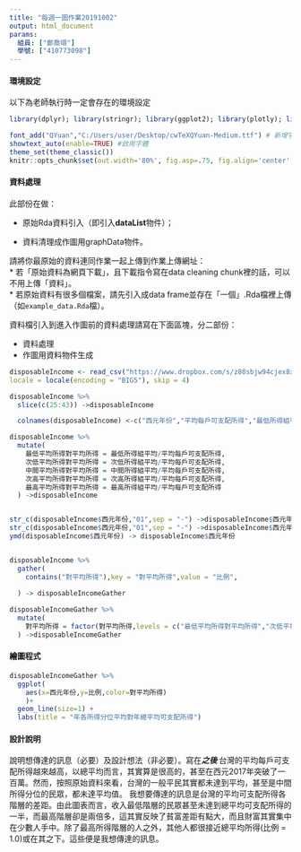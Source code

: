 ```yaml
---
title: "每週一圖作業20191002"
output: html_document
params:
  組員: ["鄭喬翊"]  
  學號: ["410773098"]
---
```


#### 環境設定

以下為老師執行時一定會存在的環境設定
```r
library(dplyr); library(stringr); library(ggplot2); library(plotly); library(lubridate); library(readr); library(tidyr); library(showtext)

font_add("QYuan","C:/Users/user/Desktop/cwTeXQYuan-Medium.ttf") # 新增字體
showtext_auto(enable=TRUE) #啟用字體
theme_set(theme_classic())
knitr::opts_chunk$set(out.width='80%', fig.asp=.75, fig.align='center', fig.showtext=T)
```

#### 資料處理

此部份在做：

  * 原始Rda資料引入（即引入**dataList**物件）；
  
  * 資料清理成作圖用graphData物件。

請將你最原始的資料連同作業一起上傳到作業上傳網址：  
  * 若「原始資料為網頁下載」，且下載指令寫在data cleaning chunk裡的話，可以不用上傳「資料」。  
  * 若原始資料有很多個檔案，請先引入成data frame並存在「一個」.Rda檔裡上傳（如`example_data.Rda`檔）。  

資料檔引入到進入作圖前的資料處理請寫在下面區塊，分二部份：

  * 資料處理  
  * 作圖用資料物件生成
  
```r
disposableIncome <- read_csv("https://www.dropbox.com/s/z80sbjw94cjex8x/disposableIncome.csv?dl=1",
locale = locale(encoding = "BIG5"), skip = 4)

disposableIncome %>%
  slice(c(25:43)) ->disposableIncome

  colnames(disposableIncome) <-c("西元年份","平均每戶可支配所得","最低所得組平均","次低所得組平均","中間所得組平均","次高所得組平均","最高所得組平均")

disposableIncome %>%
  mutate(
    最低平均所得對平均所得 = 最低所得組平均/平均每戶可支配所得,
    次低平均所得對平均所得 = 次低所得組平均/平均每戶可支配所得,
    中間平均所得對平均所得 = 中間所得組平均/平均每戶可支配所得,
    次高平均所得對平均所得 = 次高所得組平均/平均每戶可支配所得,
    最高平均所得對平均所得 = 最高所得組平均/平均每戶可支配所得
  ) ->disposableIncome


str_c(disposableIncome$西元年份,"01",sep = "-") ->disposableIncome$西元年份
str_c(disposableIncome$西元年份,"01",sep = "-") ->disposableIncome$西元年份
ymd(disposableIncome$西元年份) -> disposableIncome$西元年份


disposableIncome %>%
  gather(
    contains("對平均所得"),key = "對平均所得",value = "比例",
    
  ) -> disposableIncomeGather

disposableIncomeGather %>%
  mutate(
    對平均所得 = factor(對平均所得,levels = c("最低平均所得對平均所得","次低平均所得對平均所得","中間平均所得對平均所得","次高平均所得對平均所得","最高平均所得對平均所得"))
  ) ->disposableIncomeGather

```

#### 繪圖程式

```r
disposableIncomeGather %>%
  ggplot(
    aes(x=西元年份,y=比例,color=對平均所得)
    )+
  geom_line(size=1) +
  labs(title = "年各所得分位平均對年總平均可支配所得")
```

#### 設計說明
說明想傳達的訊息（必要）及設計想法（非必要）。寫在***之後
*** 台灣的平均每戶可支配所得越來越高，以總平均而言，其實算是很高的，甚至在西元2017年突破了一百萬。然而，按照原始資料來看，台灣的一般平民其實都未達到平均，甚至是中間所得分位的民眾，都未達平均值。
我想要傳達的訊息是台灣的平均可支配所得各階層的差距。由此圖表而言，收入最低階層的民眾甚至未達到總平均可支配所得的一半，而最高階層卻是兩倍多，這其實反映了貧富差距有點大，而且財富其實集中在少數人手中。除了最高所得階層的人之外，其他人都很接近總平均所得(比例 = 1.0)或在其之下。這些便是我想傳達的訊息。


